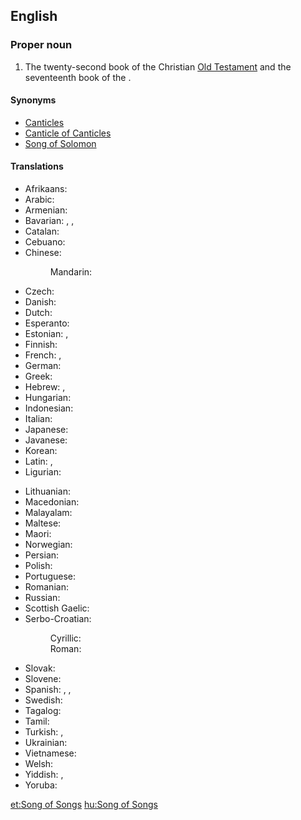 {{book of the Bible|Song of Solomon}}
==English==

===Proper noun===
{{en-proper noun|head=[[song|Song]] of Songs}}

# {{context|biblical|lang=en}} The twenty-second book of the Christian [[Old Testament]] and the seventeenth book of the {{w|Hebrew Bible}}.

====Synonyms====
* [[Canticles]]
* [[Canticle of Canticles]]
* [[Song of Solomon]]

====Translations====
{{trans-top|book of the Bible}}
* Afrikaans: {{t|af|Hooglied}}
* Arabic: {{t|ar|سِفْرُ نَشِيدِ الْأَنْشَادِ}}
* Armenian: {{t|hy|Երգ երգոց}}
* Bavarian: {{t|bar|Hohes Liad}}, {{t|bar|Hoheliad}}, {{t|bar|Hoheliad vom Salomo}}
* Catalan: {{t|ca|Càntic dels Càntics|m}}
* Cebuano: {{t|ceb|Awit sa mga Awit}}
* Chinese:
*: Mandarin: {{t+|cmn|雅歌|tr=yage|sc=Hani}}
* Czech: {{t|cs|Píseň písní|p}}
* Danish: {{t|da|Højsangen|n}}
* Dutch: {{t+|nl|Hooglied|n}}
* Esperanto: {{t|eo|Alta Kanto de Salomono}}
* Estonian: {{t|et|Ülemlaul}}, {{t|et|Saalomoni ülemlaul}}
* Finnish: {{t|fi|Laulujen laulu}}
* French: {{t|fr|Cantique de Solomon|m}}, {{t|fr|Cantique de Cantiques}}
* German: {{t|de|Hoheslied|n}}
* Greek: {{t|el|Άσμα Ασμάτων|n}}
* Hebrew: {{t+|he|שִׁיר הַשִּׁירִים|tr=shir ha-shirím|sc=Hebr}}, {{t|he|שִׁיר הַשִּׁירִים אֲשֶׁר לִשְׁלֹמֹה|tr=shir ha-shirím 'ashér lish'lomó|sc=Hebr}}
* Hungarian: {{t+|hu|Énekek éneke}}
* Indonesian: {{t|id|Kitab Kidung Agung}}
* Italian: {{t|it|Cantico dei cantici|m}}
* Japanese: {{t|ja|雅歌|tr=gaka}}
* Javanese: {{t|jv|Kidung Agung}}
* Korean: {{t+|ko|아가|tr=Aga|sc=Kore}}
* Latin: {{t|la|Canticum Canticorum|n}}, {{t|la|Canticum Solomonis|n}}
* Ligurian: {{t|lij|Cantego di Canteghi}}
{{trans-mid}}
* Lithuanian: {{t|lt|Giesmių giesmė}}
* Macedonian: {{t|mk|Песна над песните|f}}
* Malayalam: {{t|ml|ഉത്തമഗീതം|tr=Uththmgīth'|sc=Mlym}}
* Maltese: {{t|mt|L-Għanja tal-Għanjiet}}
* Maori: {{t|mi|Waiata a Horomona}}
* Norwegian: {{t|no|Høgsongen|m}}
* Persian: {{t|fa|غزل غزل‌های سلیمان|sc=fa-Arab}}
* Polish: {{t|pl|Pieśń nad pieśniami|f}}
* Portuguese: {{t|pt|Cântico dos Cânticos|m}}
* Romanian: {{t|ro|Cântarea Cântărilor}}
* Russian: {{t|ru|Песнь пе́сней Соломо́на}}
* Scottish Gaelic: {{t|gd|Dàn Sholaimh}}
* Serbo-Croatian:
*: Cyrillic: {{t|sh|Песма над песмама}}
*: Roman: {{t|sh|Pesma nad pesmama}}
* Slovak: {{t|sk|Pieseň piesní}}
* Slovene: {{t|sl|Visoka pesem}}
* Spanish: {{t|es|Cantar de los Cantares|m}}, {{t|es|Cantar de Salomón}}, {{t|es|Cantar de los Cantares de Salomón|m}}
* Swedish: {{t|sv|Höga Visan}}
* Tagalog: {{t|tl|Awit ng mga Awit}}
* Tamil: {{t|ta|இனிமைமிகு பாடல்|tr=Inimaimiku Pāṭl|sc=Taml}}
* Turkish: {{t|tr|Ezgiler Ezgisi}}, {{t|tr|Süleyman'ın Ezgiler Ezgisi}}
* Ukrainian: {{t|uk|Пі́сня над пі́снями}}
* Vietnamese: {{t|vi|Sách Diễm ca}}
* Welsh: {{t|cy|Caniad Solomon}}
* Yiddish: {{t|yi|שיר השירים|tr=shir hashirem}}, {{t|yi|שיר השירים אשר לשלמה|tr=shir hashirem asher leshloyme}}
* Yoruba: {{t|yo|Orin Solomoni}}
{{trans-bottom}}

[[et:Song of Songs]]
[[hu:Song of Songs]]